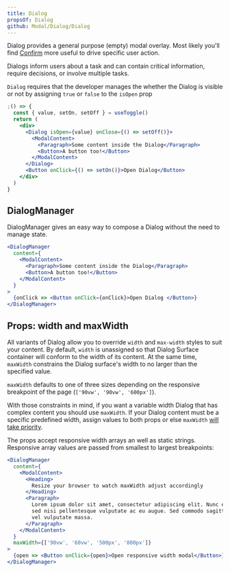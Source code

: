 ```yaml
---
title: Dialog
propsOf: Dialog
github: Modal/Dialog/Dialog
---
```



<Banner intent="warning">
  Dialog provides a general purpose (empty) modal overlay. Most likely you'll
  find <a href="/components/modals/confirm">Confirm</a> more useful to drive
  specific user action.
</Banner>

Dialogs inform users about a task and can contain critical information, require decisions, or involve multiple tasks.

`Dialog` requires that the developer manages the whether the Dialog is visible or not by assigning `true` or `false` to the `isOpen` prop

```jsx
;() => {
  const { value, setOn, setOff } = useToggle()
  return (
    <div>
      <Dialog isOpen={value} onClose={() => setOff()}>
        <ModalContent>
          <Paragraph>Some content inside the Dialog</Paragraph>
          <Button>A button too!</Button>
        </ModalContent>
      </Dialog>
      <Button onClick={() => setOn()}>Open Dialog</Button>
    </div>
  )
}
```

## DialogManager

DialogManager gives an easy way to compose a Dialog without the need to manage state.

```jsx
<DialogManager
  content={
    <ModalContent>
      <Paragraph>Some content inside the Dialog</Paragraph>
      <Button>A button too!</Button>
    </ModalContent>
  }
>
  {onClick => <Button onClick={onClick}>Open Dialog </Button>}
</DialogManager>
```

## Props: width and maxWidth

All variants of Dialog allow you to override `width` and `max-width` styles to suit your content. By default, `width` is unassigned so that Dialog Surface container will conform to the width of its content. At the same time, `maxWidth` constrains the Dialog surface's width to no larger than the specified value.

`maxWidth` defaults to one of three sizes depending on the responsive breakpoint of the page (`['90vw', '90vw', '600px']`).

With those constraints in mind, if you want a variable width Dialog that has complex content you should use `maxWidth`. If your Dialog content must be a specific predefined width, assign values to both props or else `maxWidth` [will take priority](https://css-tricks.com/tale-width-max-width/).

The props accept responsive width arrays an well as static strings. Responsive array values are passed from smallest to largest breakpoints:

```jsx
<DialogManager
  content={
    <ModalContent>
      <Heading>
        Resize your browser to watch maxWidth adjust accordingly
      </Heading>
      <Paragraph>
        Lorem ipsum dolor sit amet, consectetur adipiscing elit. Nunc et eros
        sed nisi pellentesque vulputate ac eu augue. Sed commodo sagittis neque,
        vel vulputate massa.
      </Paragraph>
    </ModalContent>
  }
  maxWidth={['90vw', '60vw', '500px', '800px']}
>
  {open => <Button onClick={open}>Open responsive width modal</Button>}
</DialogManager>
```
